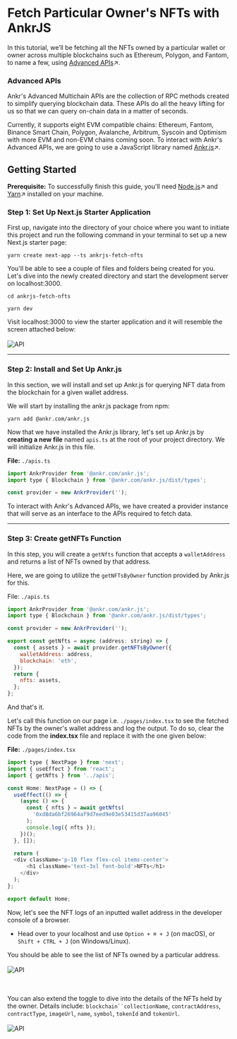 # Fetch Particular Owner's NFTs with AnkrJS

In this tutorial, we’ll be fetching all the NFTs owned by a particular wallet or owner across multiple blockchains such as Ethereum, Polygon, and Fantom, to name a few, using [Advanced APIs](https://www.ankr.com/advanced-api/)↗.

### Advanced APIs

Ankr's Advanced Multichain APIs are the collection of RPC methods created to simplify querying blockchain data. These APIs do all the heavy lifting for us so that we can query on-chain data in a matter of seconds. 

Currently, it supports eight EVM compatible chains: Ethereum, Fantom, Binance Smart Chain, Polygon, Avalanche, Arbitrum, Syscoin and Optimism with more EVM and non-EVM chains coming soon. To interact with Ankr's Advanced APIs, we are going to use a JavaScript library named [Ankr.js](https://www.npmjs.com/package/@ankr.com/ankr.js)↗.

## Getting Started

**Prerequisite:** To successfully finish this guide, you'll need [Node.js](https://nodejs.org/en/)↗ and [Yarn](https://yarnpkg.com/)↗ installed on your machine.

### Step 1: Set Up Next.js Starter Application
First up, navigate into the directory of your choice where you want to initiate this project and run the following command in your terminal to set up a new Next.js starter page:

```
yarn create next-app --ts ankrjs-fetch-nfts
```

You'll be able to see a couple of files and folders being created for you. Let's dive into the newly created directory and start the development server on localhost:3000.

```
cd ankrjs-fetch-nfts
```
```
yarn dev
```

Visit localhost:3000 to view the starter application and it will resemble the screen attached below: 
<br></br>
<img src="/docs/build/nextjs.png" alt="API" class="responsive-pic"  />

______________________________________

### Step 2: Install and Set Up Ankr.js

In this section, we will install and set up Ankr.js for querying NFT data from the blockchain for a given wallet address.

We will start by installing the ankr.js package from npm:

```
yarn add @ankr.com/ankr.js
```

Now that we have installed the Ankr.js library, let's set up Ankr.js by **creating a new file** named `apis.ts` at the root of your project directory. We will initialize Ankr.js in this file.

**File:** `./apis.ts`
```javascript
import AnkrProvider from '@ankr.com/ankr.js';
import type { Blockchain } from '@ankr.com/ankr.js/dist/types';

const provider = new AnkrProvider('');

```
To interact with Ankr's Advanced APIs, we have created a provider instance that will serve as an interface to the APIs required to fetch data.

___________________________________

### Step 3: Create getNFTs Function

In this step, you will create a `getNfts` function that accepts a `walletAddress` and returns a list of NFTs owned by that address.

Here, we are going to utilize the `getNFTsByOwner` function provided by Ankr.js for this.

File: `./apis.ts`

```javascript
import AnkrProvider from '@ankr.com/ankr.js';
import type { Blockchain } from '@ankr.com/ankr.js/dist/types';

const provider = new AnkrProvider('');

export const getNfts = async (address: string) => {
  const { assets } = await provider.getNFTsByOwner({
    walletAddress: address,
    blockchain: 'eth',
  });
  return {
    nfts: assets,
  };
};
```
And that's it. 

Let's call this function on our page i.e. `./pages/index.tsx` to see the fetched NFTs by the owner's wallet address and log the output. To do so, clear the code from the **index.tsx** file and replace it with the one given below:

**File:** `./pages/index.tsx`

```javascript
import type { NextPage } from 'next';
import { useEffect } from 'react';
import { getNfts } from '../apis';

const Home: NextPage = () => {
  useEffect(() => {
    (async () => {
      const { nfts } = await getNfts(
        '0xd8da6bf26964af9d7eed9e03e53415d37aa96045'
      );
      console.log({ nfts });
    })();
  }, []);

  return (
  <div className='p-10 flex flex-col items-center'>
      <h1 className='text-3xl font-bold'>NFTs</h1>
    </div>
  );
};

export default Home;
```

Now, let's see the NFT logs of an inputted wallet address in the developer console of a browser. 

- Head over to your localhost and use `Option + ⌘ + J` (on macOS), or `Shift + CTRL + J` (on Windows/Linux). 

You should be able to see the list of NFTs owned by a particular address. 
<br></br>
<img src="/docs/build/nftlog.png" alt="API" class="responsive-pic"  />

<br></br>
You can also extend the toggle to dive into the details of the NFTs held by the owner. Details include: `blockchain``collectionName`, `contractAddress`, `contractType`, `imageUrl`, `name`, `symbol`, `tokenId` and `tokenUrl`.
<br></br>
<img src="/docs/build/nftdetails.png" alt="API" class="responsive-pic"  />
